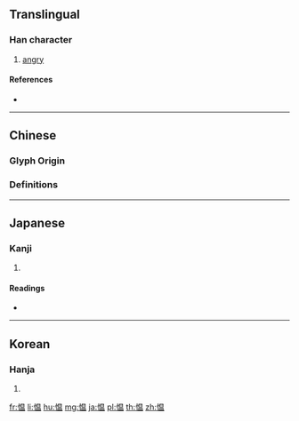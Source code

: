 {{character info/new}}
{{also|慍}}
==Translingual==

===Han character===
{{Han char|rn=61|rad=心|as=09|sn=12|four=|canj=PABT|ids=⿰忄昷}}

# [[angry]]

====References====
* {{Han ref|kx=0395.240|dkj=10954|hdz=42327.150|uh=6120|ud=24864}}

----

==Chinese==

===Glyph Origin===
{{Han etym}}

===Definitions===
{{zh-see|慍}}

----

==Japanese==

===Kanji===
{{ja-kanji|grade=|rs=心09}}

# {{defn|lang=ja|sort=心09}}

====Readings====
* {{ja-readings|on=[[うん]] (un), [[おん]] (on)|kun=[[うらむ]] (uramu), [[いかる]] (ikaru)}}

----

==Korean==

===Hanja===
{{ko-hanja|hangeul=온|eumhun=|rv=on|mr=on|y=on}}

# {{defn|lang=ko|sort=心09}}

[[fr:愠]]
[[li:愠]]
[[hu:愠]]
[[mg:愠]]
[[ja:愠]]
[[pl:愠]]
[[th:愠]]
[[zh:愠]]